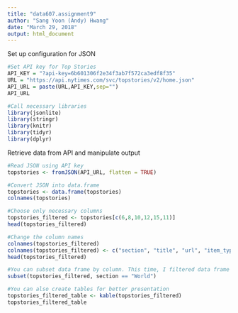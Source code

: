 ---
title: "data607.assignment9"
author: "Sang Yoon (Andy) Hwang"
date: "March 29, 2018"
output: html_document
---

Set up configuration for JSON
```{r, message=FALSE}
#Set API key for Top Stories
API_KEY = "?api-key=6b601306f2e34f3ab7f572ca3edf8f35"
URL = "https://api.nytimes.com/svc/topstories/v2/home.json"
API_URL = paste(URL,API_KEY,sep="")
API_URL

#Call necessary libraries
library(jsonlite)
library(stringr)
library(knitr)
library(tidyr)
library(dplyr)
```

Retrieve data from API and manipulate output
```{r}
#Read JSON using API key
topstories <- fromJSON(API_URL, flatten = TRUE)

#Convert JSON into data.frame
topstories <- data.frame(topstories)
colnames(topstories)

#Choose only necessary columns
topstories_filtered <- topstories[c(6,8,10,12,15,11)]
head(topstories_filtered)

#Change the column names
colnames(topstories_filtered)
colnames(topstories_filtered) <- c("section", "title", "url", "item_type", "published_date", "author")
head(topstories_filtered)

#You can subset data frame by column. This time, I filtered data frame by section == "World"
subset(topstories_filtered, section == "World")

#You can also create tables for better presentation
topstories_filtered_table <- kable(topstories_filtered)
topstories_filtered_table
```